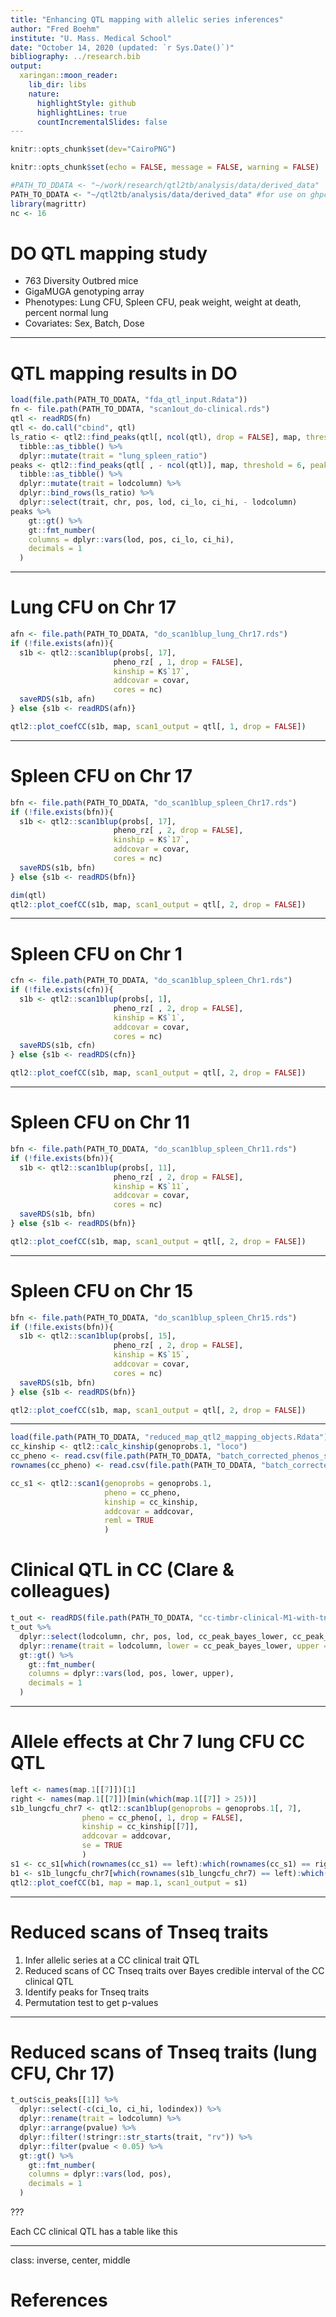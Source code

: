 ```yaml
---
title: "Enhancing QTL mapping with allelic series inferences"
author: "Fred Boehm"
institute: "U. Mass. Medical School"
date: "October 14, 2020 (updated: `r Sys.Date()`)"
bibliography: ../research.bib
output:
  xaringan::moon_reader:
    lib_dir: libs
    nature:
      highlightStyle: github
      highlightLines: true  
      countIncrementalSlides: false
---
```


```r
knitr::opts_chunk$set(dev="CairoPNG")
```



```r
knitr::opts_chunk$set(echo = FALSE, message = FALSE, warning = FALSE)
```

```r
#PATH_TO_DDATA <- "~/work/research/qtl2tb/analysis/data/derived_data"
PATH_TO_DDATA <- "~/qtl2tb/analysis/data/derived_data" #for use on ghpcc
library(magrittr)
nc <- 16
```

# DO QTL mapping study

- 763 Diversity Outbred mice
- GigaMUGA genotyping array
- Phenotypes: Lung CFU, Spleen CFU, peak weight, weight at death, percent normal lung
- Covariates: Sex, Batch, Dose



---

# QTL mapping results in DO

```r
load(file.path(PATH_TO_DDATA, "fda_qtl_input.Rdata"))
fn <- file.path(PATH_TO_DDATA, "scan1out_do-clinical.rds")
qtl <- readRDS(fn)
qtl <- do.call("cbind", qtl)
ls_ratio <- qtl2::find_peaks(qtl[, ncol(qtl), drop = FALSE], map, threshold = 6, peakdrop = 1.5, prob = 0.95) %>% # get only one trait's peaks
  tibble::as_tibble() %>%
  dplyr::mutate(trait = "lung_spleen_ratio")
peaks <- qtl2::find_peaks(qtl[ , - ncol(qtl)], map, threshold = 6, peakdrop = 1.5, prob = 0.95) %>%# get peaks for other traits
  tibble::as_tibble() %>%
  dplyr::mutate(trait = lodcolumn) %>%
  dplyr::bind_rows(ls_ratio) %>%
  dplyr::select(trait, chr, pos, lod, ci_lo, ci_hi, - lodcolumn)
peaks %>%
    gt::gt() %>%
    gt::fmt_number(
    columns = dplyr::vars(lod, pos, ci_lo, ci_hi),
    decimals = 1
  )
```

---

# Lung CFU on Chr 17

```r
afn <- file.path(PATH_TO_DDATA, "do_scan1blup_lung_Chr17.rds")
if (!file.exists(afn)){
  s1b <- qtl2::scan1blup(probs[, 17], 
                       pheno_rz[ , 1, drop = FALSE], 
                       kinship = K$`17`, 
                       addcovar = covar, 
                       cores = nc)
  saveRDS(s1b, afn)
} else {s1b <- readRDS(afn)}
```


```r
qtl2::plot_coefCC(s1b, map, scan1_output = qtl[, 1, drop = FALSE])
```


---

# Spleen CFU on Chr 17

```r
bfn <- file.path(PATH_TO_DDATA, "do_scan1blup_spleen_Chr17.rds")
if (!file.exists(bfn)){
  s1b <- qtl2::scan1blup(probs[, 17], 
                       pheno_rz[ , 2, drop = FALSE], 
                       kinship = K$`17`, 
                       addcovar = covar, 
                       cores = nc)
  saveRDS(s1b, bfn)
} else {s1b <- readRDS(bfn)}
```


```r
dim(qtl)
qtl2::plot_coefCC(s1b, map, scan1_output = qtl[, 2, drop = FALSE])
```

---

# Spleen CFU on Chr 1

```r
cfn <- file.path(PATH_TO_DDATA, "do_scan1blup_spleen_Chr1.rds")
if (!file.exists(cfn)){
  s1b <- qtl2::scan1blup(probs[, 1], 
                       pheno_rz[ , 2, drop = FALSE], 
                       kinship = K$`1`, 
                       addcovar = covar, 
                       cores = nc)
  saveRDS(s1b, cfn)
} else {s1b <- readRDS(cfn)}
```


```r
qtl2::plot_coefCC(s1b, map, scan1_output = qtl[, 2, drop = FALSE])
```



---

# Spleen CFU on Chr 11

```r
bfn <- file.path(PATH_TO_DDATA, "do_scan1blup_spleen_Chr11.rds")
if (!file.exists(bfn)){
  s1b <- qtl2::scan1blup(probs[, 11], 
                       pheno_rz[ , 2, drop = FALSE], 
                       kinship = K$`11`, 
                       addcovar = covar, 
                       cores = nc)
  saveRDS(s1b, bfn)
} else {s1b <- readRDS(bfn)}
```


```r
qtl2::plot_coefCC(s1b, map, scan1_output = qtl[, 2, drop = FALSE])
```


---

# Spleen CFU on Chr 15

```r
bfn <- file.path(PATH_TO_DDATA, "do_scan1blup_spleen_Chr15.rds")
if (!file.exists(bfn)){
  s1b <- qtl2::scan1blup(probs[, 15], 
                       pheno_rz[ , 2, drop = FALSE], 
                       kinship = K$`15`, 
                       addcovar = covar, 
                       cores = nc)
  saveRDS(s1b, bfn)
} else {s1b <- readRDS(bfn)}
```


```r
qtl2::plot_coefCC(s1b, map, scan1_output = qtl[, 2, drop = FALSE])
```



---


```r
load(file.path(PATH_TO_DDATA, "reduced_map_qtl2_mapping_objects.Rdata"))
cc_kinship <- qtl2::calc_kinship(genoprobs.1, "loco")
cc_pheno <- read.csv(file.path(PATH_TO_DDATA, "batch_corrected_phenos_summarized_05OCT2019_v4.csv"))[, -c(1:7)]
rownames(cc_pheno) <- read.csv(file.path(PATH_TO_DDATA, "batch_corrected_phenos_summarized_05OCT2019_v4.csv"))[, 1] %>% paste0("cs")

cc_s1 <- qtl2::scan1(genoprobs = genoprobs.1, 
                     pheno = cc_pheno, 
                     kinship = cc_kinship, 
                     addcovar = addcovar, 
                     reml = TRUE
                     )
```



# Clinical QTL in CC (Clare & colleagues)

```r
t_out <- readRDS(file.path(PATH_TO_DDATA, "cc-timbr-clinical-M1-with-tnseq-reduced-peaks-cis-perms-pvalues.rds")) 
t_out %>%
  dplyr::select(lodcolumn, chr, pos, lod, cc_peak_bayes_lower, cc_peak_bayes_upper) %>%
  dplyr::rename(trait = lodcolumn, lower = cc_peak_bayes_lower, upper = cc_peak_bayes_upper) %>%
  gt::gt() %>%
    gt::fmt_number(
    columns = dplyr::vars(lod, pos, lower, upper),
    decimals = 1
  )
```

---

# Allele effects at Chr 7 lung CFU CC QTL

```r
left <- names(map.1[[7]])[1]
right <- names(map.1[[7]])[min(which(map.1[[7]] > 25))] 
s1b_lungcfu_chr7 <- qtl2::scan1blup(genoprobs = genoprobs.1[, 7], 
                pheno = cc_pheno[, 1, drop = FALSE], 
                kinship = cc_kinship[[7]], 
                addcovar = addcovar, 
                se = TRUE
                )
s1 <- cc_s1[which(rownames(cc_s1) == left):which(rownames(cc_s1) == right), 1, drop = FALSE]
b1 <- s1b_lungcfu_chr7[which(rownames(s1b_lungcfu_chr7) == left):which(rownames(s1b_lungcfu_chr7) == right), ]
qtl2::plot_coefCC(b1, map = map.1, scan1_output = s1)
```

---

# Reduced scans of Tnseq traits

1. Infer allelic series at a CC clinical trait QTL  
1. Reduced scans of CC Tnseq traits over Bayes credible interval of the CC clinical QTL
1. Identify peaks for Tnseq traits
1. Permutation test to get p-values

---

# Reduced scans of Tnseq traits (lung CFU, Chr 17)

```r
t_out$cis_peaks[[1]] %>%
  dplyr::select(-c(ci_lo, ci_hi, lodindex)) %>%
  dplyr::rename(trait = lodcolumn) %>%
  dplyr::arrange(pvalue) %>%
  dplyr::filter(!stringr::str_starts(trait, "rv")) %>%
  dplyr::filter(pvalue < 0.05) %>%
  gt::gt() %>%
    gt::fmt_number(
    columns = dplyr::vars(lod, pos),
    decimals = 1
  )
```


???

Each CC clinical QTL has a table like this

---
class: inverse, center, middle

# References

